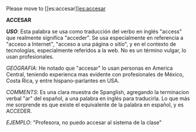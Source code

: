 {{notenglish}}

Please move to <nowiki>[[es:accesar]]</nowiki>[[es:accesar]]


'''ACCESAR'''

'''''USO''''': Esta palabra se usa como traducción del verbo en inglés "access" que realmente significa "acceder". Se usa especialmente en referencia a "acceso a Internet", "acceso a una página o sitio", y en el contexto de tecnologías, especialmente referidos a la web.
No es un término vulgar, lo usan profesionales.

''GEOGRAFIA'': He notado que "accesar" lo usan personas en America Central, teniendo experienca mas evidente con profesionales de México, Costa Rica, y entre hispano-parlantes en USA.

''COMMENTS'': Es una clara muestra de Spanglish, agregando la terminacion verbal "ar" del español, a una palabra en inglés para traducirla.
Lo que más me sorprende es que existe el equivalente de la palabra en español, y es ACCEDER.

''EJEMPLO'': "Profesora, no puedo accesar al sistema de la clase"